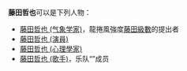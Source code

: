 '''藤田哲也'''可以是下列人物：

*[[藤田哲也_(气象学家)|藤田哲也 (气象学家)]]，龍捲風強度[[藤田級數|藤田級數]]的提出者
*[[藤田哲也_(演員)|藤田哲也 (演員)]]
*[[藤田哲也_(心理學家)|藤田哲也 (心理學家)]]
*[[藤田哲也_(歌手)|藤田哲也 (歌手)]]，乐队“{{lang|ja|{{link-ja|鳥塚しげき&ホットケーキ|鳥塚しげき&ホットケーキ}}}}”成员

{{Disambiguation|Cat=四字日本人名消歧义}}
